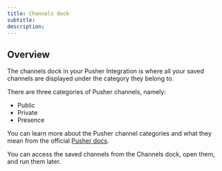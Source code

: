 ```yaml
---
title: Channels dock
subtitle:
description:
---
```


## Overview

The channels dock in your Pusher Integration is where all your saved channels are displayed under the category they belong to.

There are three categories of Pusher channels, namely:

- Public
- Private
- Presence

You can learn more about the Pusher channel categories and what they mean from the official [Pusher docs](https://pusher.com/docs/channels).

You can access the saved channels from the Channels dock, open them, and run them later.
